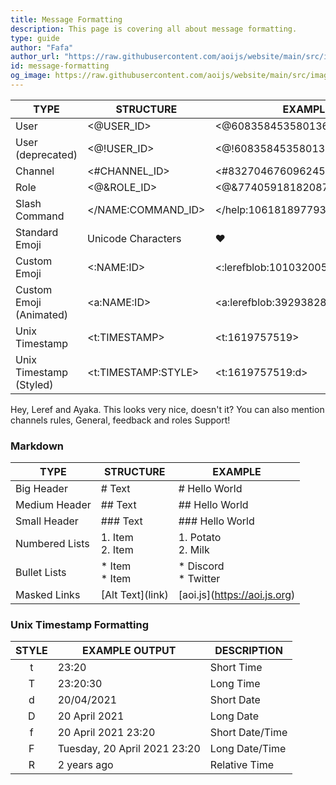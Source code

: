 ```yaml
---
title: Message Formatting
description: This page is covering all about message formatting.
type: guide
author: "Fafa"
author_url: "https://raw.githubusercontent.com/aoijs/website/main/src/images/contributors/fafa.png"
id: message-formatting
og_image: https://raw.githubusercontent.com/aoijs/website/main/src/images/og/16.png
---
```



| TYPE                    | STRUCTURE               | EXAMPLE                              |
| ----------------------- | ----------------------- | ------------------------------------ |
| User                    | \<@USER_ID\>            | \<\@608358453580136499\>             |
| User (deprecated)       | \<@!USER_ID\>           | \<@!608358453580136499\>             |
| Channel                 | \<#CHANNEL_ID\>         | \<#832704676096245800\>              |
| Role                    | \<@&ROLE_ID\>           | \<@&774059181820870696\>             |
| Slash Command           | \</NAME\:COMMAND_ID\>   | \</help\:1061818977933873282\>       |
| Standard Emoji          | Unicode Characters      | ❤️                                   |
| Custom Emoji            | \<\:NAME\:ID\>          | \<\:lerefblob\:1010320053687832586\> |
| Custom Emoji (Animated) | \<a\:NAME\:ID\>         | \<a\:lerefblob\:392938283556143104\> |
| Unix Timestamp          | \<t\:TIMESTAMP\>        | \<t\:1619757519\>                    |
| Unix Timestamp (Styled) | \<t\:TIMESTAMP\:STYLE\> | \<t\:1619757519\:d\>                 |

<DiscordMentionComponent client:load client:only="react">
    Hey, <DiscordMention type="user">Leref</DiscordMention> and <DiscordMention type="user">Ayaka</DiscordMention>. This looks very nice, doesn't it? You can also mention channels
    <DiscordMention type="channel">rules</DiscordMention>, <DiscordMention type="voice">General</DiscordMention>, <DiscordMention type="forum">feedback</DiscordMention> and roles <DiscordMention type="role" color="#70f0b4">Support</DiscordMention>!
</DiscordMentionComponent>

### Markdown

| TYPE           | STRUCTURE                | EXAMPLE                        |
| -------------- | ------------------------ | ------------------------------ |
| Big Header     | \# Text                  | \# Hello World                 |
| Medium Header  | \#\# Text                | \#\# Hello World               |
| Small Header   | \#\#\# Text              | \#\#\# Hello World             |
| Numbered Lists | 1\. Item <br /> 2\. Item | 1\. Potato <br /> 2\. Milk     |
| Bullet Lists   | \* Item <br /> \* Item   | \* Discord <br /> \* Twitter   |
| Masked Links   | \[Alt Text\](link)       | \[aoi.js\](https://aoi.js.org) |

### Unix Timestamp Formatting

| STYLE | EXAMPLE OUTPUT               | DESCRIPTION     |
| :---: | ---------------------------- | --------------- |
|   t   | 23:20                        | Short Time      |
|   T   | 23:20:30                     | Long Time       |
|   d   | 20/04/2021                   | Short Date      |
|   D   | 20 April 2021                | Long Date       |
|   f   | 20 April 2021 23:20          | Short Date/Time |
|   F   | Tuesday, 20 April 2021 23:20 | Long Date/Time  |
|   R   | 2 years ago                  | Relative Time   |
